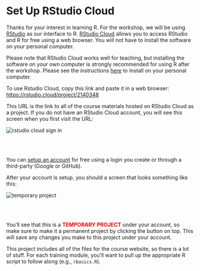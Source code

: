 # Set Up RStudio Cloud

Thanks for your interest in learning R.  For the workshop, we will be using [RStudio](https://www.rstudio.com/) as our interface to R. [RStudio Cloud](https://rstudio.cloud/) allows you to access RStudio and R for free using a web browser.  You will not have to install the software on your personal computer.

Please note that RStudio Cloud works well for teaching, but installing the software on your own computer is strongly recommended for using R after the workshop.  Please see the instructions [here](setup.html) to install on your personal computer.   

To use Rstudio Cloud, copy this link and paste it in a web browser: <https://rstudio.cloud/project/2140348> 

This URL is the link to all of the course materials hosted on RStudio Cloud as a project.  If you do not have an RStudio Cloud account, you will see this screen when you first visit the URL: 

![](figure/cloudsignup.PNG#inline-img "rstudio cloud sign in")

<br></br>

You can [setup an account](https://login.rstudio.cloud/register?redirect=https%3A%2F%2Fclient.login.rstudio.cloud%2Foauth%2Flogin%3Fshow_auth%3D0%26show_login%3D1%26show_setup%3D1) for free using a login you create or through a third-party (Google or GitHub).  

After your account is setup, you should a screen that looks something like this:

![](figure/tempproj.PNG#inline-img "temporary project")

<br></br>

You'll see that this is a <b><span style="color:red">TEMPORARY PROJECT</span></b> under your account, so make sure to make it a permanent project by clicking the button on top.  This will save any changes you make to this project under your account. 

This project includes all of the files for the course website, so there is a lot of stuff. For each training module, you'll want to pull up the appropriate R script to follow along (e.g., `rbasics.R`).
